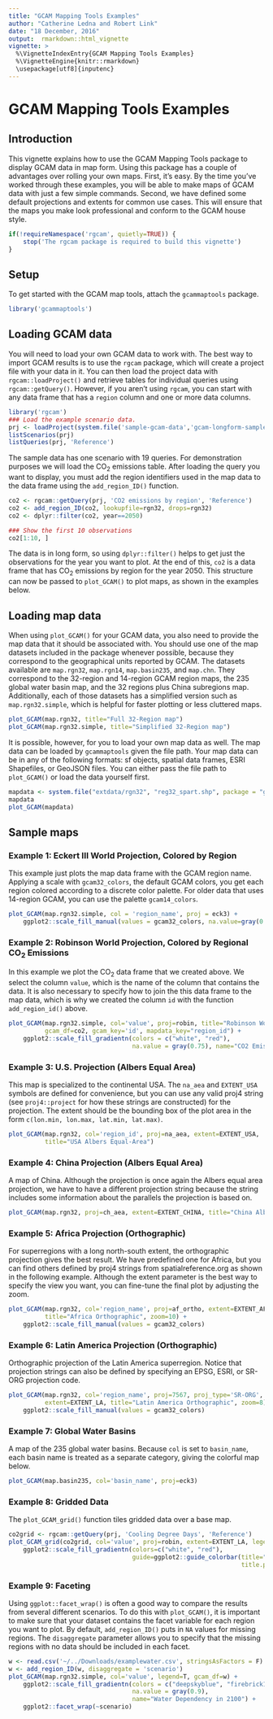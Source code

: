 ```yaml
--- 
title: "GCAM Mapping Tools Examples"
author: "Catherine Ledna and Robert Link"
date: "18 December, 2016"
output:  rmarkdown::html_vignette
vignette: >
  %\VignetteIndexEntry{GCAM Mapping Tools Examples}
  %\VignetteEngine{knitr::rmarkdown}
  \usepackage[utf8]{inputenc}
--- 
```


# GCAM Mapping Tools Examples

## Introduction
This vignette explains how to use the GCAM Mapping Tools package to display GCAM data in map form.  Using this package has a couple of advantages over rolling your own maps.  First, it's easy.  By the time you've worked through these examples, you will be able to make maps of GCAM data with just a few simple commands.  Second, we have defined some default projections and extents for common use cases.  This will ensure that the maps you make look professional and conform to the GCAM house style.

```r
if(!requireNamespace('rgcam', quietly=TRUE)) {
    stop('The rgcam package is required to build this vignette')
}
```

## Setup
To get started with the GCAM map tools, attach the `gcammaptools` package.
```r
library('gcammaptools')
```

## Loading GCAM data
You will need to load your own GCAM data to work with.  The best way to import GCAM results is to use the `rgcam` package, which will create a project file with your data in it.  You can then load the project data with `rgcam::loadProject()` and retrieve tables for individual queries using `rgcam::getQuery()`.  However, if you aren't using `rgcam`, you can start with any data frame that has a `region` column and one or more data columns.

```r
library('rgcam')
### Load the example scenario data.
prj <- loadProject(system.file('sample-gcam-data','gcam-longform-sample.dat', package='gcammaptools'))
listScenarios(prj)
listQueries(prj, 'Reference')
```

The sample data has one scenario with 19 queries.  For demonstration purposes we will load the CO<sub>2</sub> emissions table. After loading the query you want to display, you must add the region identifiers used in the map data to the data frame using the `add_region_ID()` function.

```r
co2 <- rgcam::getQuery(prj, 'CO2 emissions by region', 'Reference')
co2 <- add_region_ID(co2, lookupfile=rgn32, drops=rgn32)
co2 <- dplyr::filter(co2, year==2050)

### Show the first 10 observations
co2[1:10, ]
```
The data is in long form, so using `dplyr::filter()`  helps to get just the observations for the year you want to plot.  At the end of this, `co2` is a data frame that has CO<sub>2</sub> emissions by region for the year 2050.  This structure can now be passed to `plot_GCAM()` to plot maps, as shown in the examples below.

## Loading map data
When using `plot_GCAM()` for your GCAM data, you also need to provide the map data that it should be associated with.  You should use one of the map datasets included in the package whenever possible, because they correspond to the geographical units reported by GCAM.  The datasets available are `map.rgn32`, `map.rgn14`, `map.basin235`, and `map.chn`.  They correspond to the 32-region and 14-region GCAM region maps, the 235 global water basin map, and the 32 regions plus China subregions map. Additionally, each of those datasets has a simplified version such as `map.rgn32.simple`, which is helpful for faster plotting or less cluttered maps. 
```r
plot_GCAM(map.rgn32, title="Full 32-Region map")
plot_GCAM(map.rgn32.simple, title="Simplified 32-Region map")
```

It is possible, however, for you to load your own map data as well.  The map data can be loaded by `gcammaptools` given the file path.  Your map data can be in any of the following formats: sf objects, spatial data frames, ESRI Shapefiles, or GeoJSON files.  You can either pass the file path to `plot_GCAM()` or load the data yourself first.
```r
mapdata <- system.file("extdata/rgn32", "reg32_spart.shp", package = "gcammaptools")
mapdata
plot_GCAM(mapdata)
```

## Sample maps

### Example 1: Eckert III World Projection, Colored by Region

This example just plots the map data frame with the GCAM region name.  Applying a scale with `gcam32_colors`, the default GCAM colors, you get each region colored according to a discrete color palette.  For older data that uses 14-region GCAM, you can use the palette `gcam14_colors`.
```r
plot_GCAM(map.rgn32.simple, col = 'region_name', proj = eck3) +
    ggplot2::scale_fill_manual(values = gcam32_colors, na.value=gray(0.75))
```

### Example 2: Robinson World Projection, Colored by Regional CO<sub>2</sub> Emissions
In this example we plot the CO<sub>2</sub> data frame that we created above.  We select the column `value`, which is the name of the column that contains the data.  It is also necessary to specify how to join the this data frame to the map data, which is why we created the column `id` with the function `add_region_id()` above.
```r
plot_GCAM(map.rgn32.simple, col='value', proj=robin, title="Robinson World", legend=T,
          gcam_df=co2, gcam_key='id', mapdata_key="region_id") + 
    ggplot2::scale_fill_gradientn(colors = c("white", "red"),
                                  na.value = gray(0.75), name="CO2 Emissions (MTC)")
```

### Example 3: U.S. Projection (Albers Equal Area)
This map is specialized to the continental USA.  The `na_aea` and `EXTENT_USA` symbols are defined for convenience, but you can use any valid proj4 string (see `proj4::project` for how these strings are constructed) for the projection.  The extent should be the bounding box of the plot area in the form `c(lon.min, lon.max, lat.min, lat.max)`.
```r
plot_GCAM(map.rgn32, col='region_id', proj=na_aea, extent=EXTENT_USA, 
          title="USA Albers Equal-Area")
```

### Example 4: China Projection (Albers Equal Area)
A map of China.  Although the projection is once again the Albers equal area projection, we have to have a different projection string because the string includes some information about the parallels the projection is based on.
```r
plot_GCAM(map.rgn32, proj=ch_aea, extent=EXTENT_CHINA, title="China Albers Equal-Area")
```

### Example 5: Africa Projection (Orthographic)
For superregions with a long north-south extent, the orthographic projection gives the best result. We have predefined one for Africa, but you can find others defined by proj4 strings from spatialreference.org as shown in the following example. Although the extent parameter is the best way to specify the view you want, you can fine-tune the final plot by adjusting the zoom.
```r
plot_GCAM(map.rgn32, col='region_name', proj=af_ortho, extent=EXTENT_AFRICA,
          title="Africa Orthographic", zoom=10) +
    ggplot2::scale_fill_manual(values = gcam32_colors)
```

### Example 6: Latin America Projection (Orthographic)
Orthographic projection of the Latin America superregion. Notice that projection strings can also be defined by specifying an EPSG, ESRI, or SR-ORG projection code.
```r
plot_GCAM(map.rgn32, col='region_name', proj=7567, proj_type='SR-ORG',
          extent=EXTENT_LA, title="Latin America Orthographic", zoom=8) +
    ggplot2::scale_fill_manual(values = gcam32_colors)
```

### Example 7: Global Water Basins
A map of the 235 global water basins.  Because `col` is set to `basin_name`, each basin name is treated as a separate category, giving the colorful map below.
```r
plot_GCAM(map.basin235, col='basin_name', proj=eck3)
```

### Example 8: Gridded Data
The `plot_GCAM_grid()` function tiles gridded data over a base map.
```r
co2grid <- rgcam::getQuery(prj, 'Cooling Degree Days', 'Reference')
plot_GCAM_grid(co2grid, col='value', proj=robin, extent=EXTENT_LA, legend=T, zoom=8) + 
    ggplot2::scale_fill_gradientn(colors=c("white", "red"), 
                                  guide=ggplot2::guide_colorbar(title="Cooling Degree Days", 
                                                                title.position="top"))

```
### Example 9: Faceting
Using `ggplot::facet_wrap()` is often a good way to compare the results from several different scenarios. To do this with `plot_GCAM()`, it is important to make sure that your dataset contains the facet variable for each region you want to plot. By default, `add_region_ID()` puts in `NA` values for missing regions. The `disaggregate` parameter allows you to specify that the missing regions with no data should be included in each facet.
```r
w <- read.csv('~/../Downloads/examplewater.csv', stringsAsFactors = F)
w <- add_region_ID(w, disaggregate = 'scenario')
plot_GCAM(map.rgn32.simple, col='value', legend=T, gcam_df=w) + 
    ggplot2::scale_fill_gradientn(colors = c("deepskyblue", "firebrick1"),
                                  na.value = gray(0.9),
                                  name="Water Dependency in 2100") +
    ggplot2::facet_wrap(~scenario)

```
